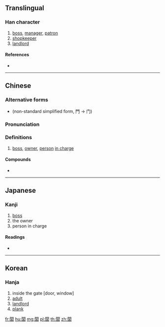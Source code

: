 {{character info/new}}
{{also|板}}
==Translingual==

===Han character===
{{Han char|rn=169|rad=門|as=09|sn=17|four=77666|canj=ANRRR|ids=⿵門品}}

# [[boss]], [[manager]], [[patron]]
# [[shopkeeper]]
# [[landlord]]

====References====
* {{Han ref|kx=1338.210|dkj=41420|dj=1843.330|hdz=74308.120|uh=95C6|ud=38342|bh=C1F3|bd=49651}}

----

==Chinese==
{{zh-forms|s=板}}
===Alternative forms===
* {{zh-l|𬮳}} (non-standard simplified form, 門 → 门)

===Pronunciation===
{{zh-pron
|m=bǎn
|c=baan2
|mc=
|oc=
|ma=
|cat=n
}}

===Definitions===
{{zh-hanzi}}

# [[boss]], [[owner]], [[person]] [[in charge]]

====Compounds====
* {{zh-l|老闆}}

----

==Japanese==

===Kanji===
{{ja-kanji|grade=|rs=門09}}

# [[boss]]
# the owner
# person in charge

====Readings====
* {{ja-readings|on=[[はん]] (han), [[へん]] (hen)|kun=[[みる]] (miru)|nanori=}}

----

==Korean==

===Hanja===
{{ko-hanja|hangeul=반|eumhun=|rv=ban|mr=pan|y=pan}}

# inside the gate [door, window]
# [[adult]]
# [[landlord]]
# [[plank]]

[[fr:闆]]
[[hu:闆]]
[[mg:闆]]
[[pl:闆]]
[[th:闆]]
[[zh:闆]]